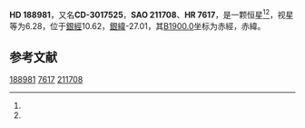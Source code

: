 {{Starbox begin
| name = HD 188981
}}
{{Starbox observe
| epoch = [[J2000.0|J2000.0]]
| constell = {{星座名待查}}<ref name=SIMBAD>{{cite web
 | url=http://simbad.u-strasbg.fr/simbad/sim-id?Ident=HR+7617
 | title=Pulsating variable Star
 | publisher=Centre de Données astronomiques de Strasbourg
 | work=SIMBAD
 | accessdate=2012-07-13
 | archive-date=2016-03-16
 | archive-url=https://web.archive.org/web/20160316230400/http://simbad.u-strasbg.fr/simbad/sim-id?Ident=HR+7617
 | dead-url=no
 }}</ref><ref name=DATA>{{cite web
 | url=http://vizier.u-strasbg.fr/viz-bin/VizieR-5?-out.add=.&-source=5050&-corr=PK=HR&-out.max=9999&HR=7617
 | title=VizieR Detailed Page
 | accessdate=2012-07-13
 | archive-date=2016-03-05
 | archive-url=https://web.archive.org/web/20160305062948/http://vizier.u-strasbg.fr/viz-bin/VizieR-5?-out.add=.&-source=5050&-corr=PK=HR&-out.max=9999&HR=7617
 | dead-url=no
 }}</ref>
| 星官 = 
| ra = {{RA|19|58|56.4}}<ref name=SIMBAD /><ref name=DATA />
| dec = {{DEC|-30|32|17}}<ref name=SIMBAD /><ref name=DATA />
| appmag_v = 6.28<ref name=SIMBAD /><ref name=DATA />
}}
{{Starbox character
| class = K1III<ref name=SIMBAD /><ref name=DATA />
| b-v = 1.05<ref name=SIMBAD /><ref name=DATA />
| u-b = <ref name=SIMBAD /><ref name=DATA />
| r-i = <ref name=SIMBAD /><ref name=DATA />
| variable = 
}}
{{Starbox astrometry
| radial_v = 
| prop_mo_ra = -51
| parallax = 
| p_error = 
}}
{{Starbox catalog
| names =CD-3017525，[[SAO星表|SAO]] 211708，[[HD星表|HD]] 188981，[[HR星表|HR]] 7617}}
{{Starbox reference |Simbad=HR+7617}}
{{Starbox end}}

'''HD 188981'''，又名'''CD-3017525'''，'''SAO 211708'''、'''HR 7617'''，是一颗恒星<ref name=SIMBAD /><ref name=DATA />，视星等为6.28，位于[[銀道座標系|銀經]]10.62，[[銀道座標系|銀緯]]-27.01，其[[B1900.0|B1900.0]]坐标为赤經{{RA|19|52|39}}，赤緯{{DEC|-30|-27.01|22}}。

== 参考文献 ==
{{reflist}}

{{star-stub}}

[[Category:HD和HDE天體|188981]]
[[Category:HR天體|7617]]
[[Category:SAO天體|211708]]